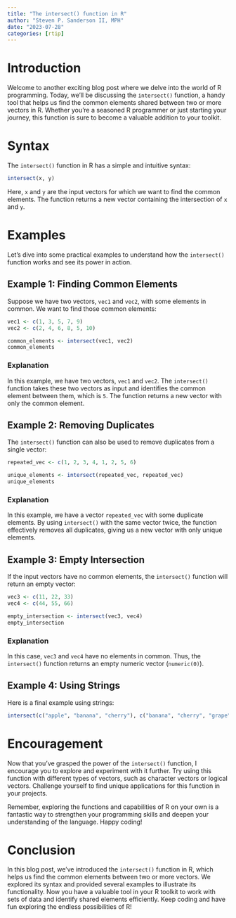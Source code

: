 ```yaml
---
title: "The intersect() function in R"
author: "Steven P. Sanderson II, MPH"
date: "2023-07-28"
categories: [rtip]
---
```


# Introduction

Welcome to another exciting blog post where we delve into the world of R programming. Today, we'll be discussing the `intersect()` function, a handy tool that helps us find the common elements shared between two or more vectors in R. Whether you're a seasoned R programmer or just starting your journey, this function is sure to become a valuable addition to your toolkit.

# Syntax

The `intersect()` function in R has a simple and intuitive syntax:

```R
intersect(x, y)
```

Here, `x` and `y` are the input vectors for which we want to find the common elements. The function returns a new vector containing the intersection of `x` and `y`.

# Examples

Let's dive into some practical examples to understand how the `intersect()` function works and see its power in action.

## Example 1: Finding Common Elements

Suppose we have two vectors, `vec1` and `vec2`, with some elements in common. We want to find those common elements:

```r
vec1 <- c(1, 3, 5, 7, 9)
vec2 <- c(2, 4, 6, 8, 5, 10)

common_elements <- intersect(vec1, vec2)
common_elements
```

### Explanation

In this example, we have two vectors, `vec1` and `vec2`. The `intersect()` function takes these two vectors as input and identifies the common element between them, which is `5`. The function returns a new vector with only the common element.

## Example 2: Removing Duplicates

The `intersect()` function can also be used to remove duplicates from a single vector:

```r
repeated_vec <- c(1, 2, 3, 4, 1, 2, 5, 6)

unique_elements <- intersect(repeated_vec, repeated_vec)
unique_elements
```

### Explanation

In this example, we have a vector `repeated_vec` with some duplicate elements. By using `intersect()` with the same vector twice, the function effectively removes all duplicates, giving us a new vector with only unique elements.

## Example 3: Empty Intersection

If the input vectors have no common elements, the `intersect()` function will return an empty vector:

```r
vec3 <- c(11, 22, 33)
vec4 <- c(44, 55, 66)

empty_intersection <- intersect(vec3, vec4)
empty_intersection
```

### Explanation

In this case, `vec3` and `vec4` have no elements in common. Thus, the `intersect()` function returns an empty numeric vector (`numeric(0)`).

## Example 4: Using Strings

Here is a final example using strings:

```r
intersect(c("apple", "banana", "cherry"), c("banana", "cherry", "grape"))
```

# Encouragement

Now that you've grasped the power of the `intersect()` function, I encourage you to explore and experiment with it further. Try using this function with different types of vectors, such as character vectors or logical vectors. Challenge yourself to find unique applications for this function in your projects.

Remember, exploring the functions and capabilities of R on your own is a fantastic way to strengthen your programming skills and deepen your understanding of the language. Happy coding!

# Conclusion

In this blog post, we've introduced the `intersect()` function in R, which helps us find the common elements between two or more vectors. We explored its syntax and provided several examples to illustrate its functionality. Now you have a valuable tool in your R toolkit to work with sets of data and identify shared elements efficiently. Keep coding and have fun exploring the endless possibilities of R!